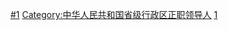 [[Category:省人大常委会组成人员|#1]]
[[Category:中华人民共和国省级行政区正职领导人|Category:中华人民共和国省级行政区正职领导人]]
[[Category:地方各级人大常委会主任|1]]